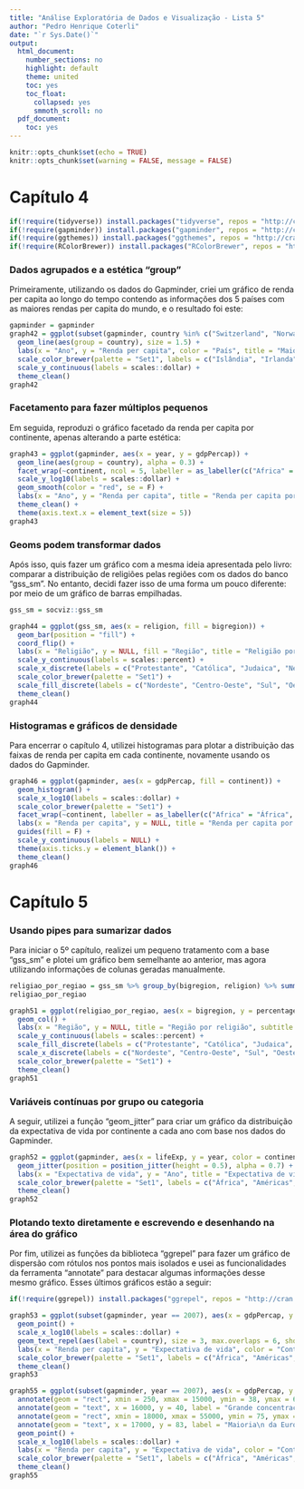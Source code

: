 ```yaml
---
title: "Análise Exploratória de Dados e Visualização - Lista 5"
author: "Pedro Henrique Coterli"
date: "`r Sys.Date()`"
output: 
  html_document:
    number_sections: no
    highlight: default
    theme: united
    toc: yes
    toc_float:
      collapsed: yes
      smmoth_scroll: no
  pdf_document:
    toc: yes
---
```


```r
knitr::opts_chunk$set(echo = TRUE)
knitr::opts_chunk$set(warning = FALSE, message = FALSE)
```

# Capítulo 4

```r
if(!require(tidyverse)) install.packages("tidyverse", repos = "http://cran.us.r-project.org")
if(!require(gapminder)) install.packages("gapminder", repos = "http://cran.us.r-project.org")
if(!require(ggthemes)) install.packages("ggthemes", repos = "http://cran.us.r-project.org")
if(!require(RColorBrewer)) install.packages("RColorBrewer", repos = "http://cran.us.r-project.org")
```

### Dados agrupados e a estética "group"

Primeiramente, utilizando os dados do Gapminder, criei um gráfico de renda per capita ao longo do tempo contendo as informações dos 5 países com as maiores rendas per capita do mundo, e o resultado foi este:

```r
gapminder = gapminder
graph42 = ggplot(subset(gapminder, country %in% c("Switzerland", "Norway", "Ireland", "Qatar", "Iceland", "United States")), aes(x = year, y = gdpPercap, color = country)) +
  geom_line(aes(group = country), size = 1.5) +
  labs(x = "Ano", y = "Renda per capita", color = "País", title = "Maiores rendas per capita do mundo", subtitle = "Dados dos países ao longo dos anos") +
  scale_color_brewer(palette = "Set1", labels = c("Islândia", "Irlanda", "Noruega", "Suíça", "Estados Unidos")) +
  scale_y_continuous(labels = scales::dollar) +
  theme_clean()
graph42
```

### Facetamento para fazer múltiplos pequenos

Em seguida, reproduzi o gráfico facetado da renda per capita por continente, apenas alterando a parte estética:

```r
graph43 = ggplot(gapminder, aes(x = year, y = gdpPercap)) +
  geom_line(aes(group = country), alpha = 0.3) +
  facet_wrap(~continent, ncol = 5, labeller = as_labeller(c("Africa" = "África", "Americas" = "Américas", "Asia" = "Ásia", "Europe" = "Europa", "Oceania" = "Oceania"))) +
  scale_y_log10(labels = scales::dollar) +
  geom_smooth(color = "red", se = F) +
  labs(x = "Ano", y = "Renda per capita", title = "Renda per capita por tempo", subtitle = "Análise da renda per capita por continente ao longo dos anos") +
  theme_clean() +
  theme(axis.text.x = element_text(size = 5))
graph43
```

### Geoms podem transformar dados

Após isso, quis fazer um gráfico com a mesma ideia apresentada pelo livro: comparar a distribuição de religiões pelas regiões com os dados do banco "gss_sm". No entanto, decidi fazer isso de uma forma um pouco diferente: por meio de um gráfico de barras empilhadas.

```r
gss_sm = socviz::gss_sm

graph44 = ggplot(gss_sm, aes(x = religion, fill = bigregion)) +
  geom_bar(position = "fill") +
  coord_flip() +
  labs(x = "Religião", y = NULL, fill = "Região", title = "Religião por região", subtitle = "Distribuição de cada religião entre as regiões") +
  scale_y_continuous(labels = scales::percent) +
  scale_x_discrete(labels = c("Protestante", "Católica", "Judaica", "Nenhuma", "Outras", "Sem informação")) +
  scale_color_brewer(palette = "Set1") +
  scale_fill_discrete(labels = c("Nordeste", "Centro-Oeste", "Sul", "Oeste")) +
  theme_clean()
graph44
```

### Histogramas e gráficos de densidade

Para encerrar o capítulo 4, utilizei histogramas para plotar a distribuição das faixas de renda per capita em cada continente, novamente usando os dados do Gapminder.

```r
graph46 = ggplot(gapminder, aes(x = gdpPercap, fill = continent)) +
  geom_histogram() +
  scale_x_log10(labels = scales::dollar) +
  scale_color_brewer(palette = "Set1") +
  facet_wrap(~continent, labeller = as_labeller(c("Africa" = "África", "Americas" = "Américas", "Asia" = "Ásia", "Europe" = "Europa", "Oceania" = "Oceania"))) +
  labs(x = "Renda per capita", y = NULL, title = "Renda per capita por continente", subtitle = "Análise da distribuição da renda per capita em cada continente") +
  guides(fill = F) +
  scale_y_continuous(labels = NULL) +
  theme(axis.ticks.y = element_blank()) +
  theme_clean()
graph46
```

# Capítulo 5

### Usando pipes para sumarizar dados

Para iniciar o 5º capítulo, realizei um pequeno tratamento com a base "gss_sm" e plotei um gráfico bem semelhante ao anterior, mas agora utilizando informações de colunas geradas manualmente.

```r
religiao_por_regiao = gss_sm %>% group_by(bigregion, religion) %>% summarise(total = n()) %>% mutate(percentage = (total / sum(total)))
religiao_por_regiao
```

```r
graph51 = ggplot(religiao_por_regiao, aes(x = bigregion, y = percentage, fill = religion)) +
  geom_col() +
  labs(x = "Região", y = NULL, title = "Região por religião", subtitle = "Distribuição das religiões em cada região", fill = "Religião") +
  scale_y_continuous(labels = scales::percent) +
  scale_fill_discrete(labels = c("Protestante", "Católica", "Judaica", "Nenhuma", "Outras", "Sem informação")) +
  scale_x_discrete(labels = c("Nordeste", "Centro-Oeste", "Sul", "Oeste")) +
  scale_color_brewer(palette = "Set1") +
  theme_clean()
graph51
```

### Variáveis contínuas por grupo ou categoria

A seguir, utilizei a função "geom_jitter" para criar um gráfico da distribuição da expectativa de vida por continente a cada ano com base nos dados do Gapminder.

```r
graph52 = ggplot(gapminder, aes(x = lifeExp, y = year, color = continent)) +
  geom_jitter(position = position_jitter(height = 0.5), alpha = 0.7) +
  labs(x = "Expectativa de vida", y = "Ano", title = "Expectativa de vida por ano", subtitle = "Análise da distribuição da expectativa de vida por continente com o tempo", color = "Continente") +
  scale_color_brewer(palette = "Set1", labels = c("África", "Américas", "Ásia", "Europa", "Oceania")) +
  theme_clean()
graph52
```

### Plotando texto diretamente e escrevendo e desenhando na área do gráfico

Por fim, utilizei as funções da biblioteca "ggrepel" para fazer um gráfico de dispersão com rótulos nos pontos mais isolados e usei as funcionalidades da ferramenta "annotate" para destacar algumas informações desse mesmo gráfico. Esses últimos gráficos estão a seguir:

```r
if(!require(ggrepel)) install.packages("ggrepel", repos = "http://cran.us.r-project.org")
```

```r
graph53 = ggplot(subset(gapminder, year == 2007), aes(x = gdpPercap, y = lifeExp, color = continent)) +
  geom_point() +
  scale_x_log10(labels = scales::dollar) +
  geom_text_repel(aes(label = country), size = 3, max.overlaps = 6, show.legend = F) +
  labs(x = "Renda per capita", y = "Expectativa de vida", color = "Continente", title = "Renda per capita por expectativa de vida (com rótulos)", subtitle = "Análise da relação entre economia e saúde no mundo") +
  scale_color_brewer(palette = "Set1", labels = c("África", "Américas", "Ásia", "Europa", "Oceania")) +
  theme_clean()
graph53
```


```r
graph55 = ggplot(subset(gapminder, year == 2007), aes(x = gdpPercap, y = lifeExp, color = continent)) +
  annotate(geom = "rect", xmin = 250, xmax = 15000, ymin = 38, ymax = 62, fill = "red", alpha = 0.1) +
  annotate(geom = "text", x = 16000, y = 40, label = "Grande concentração \nde países africanos", hjust = 0, size = 3, color = "gray60") +
  annotate(geom = "rect", xmin = 18000, xmax = 55000, ymin = 75, ymax = 85, fill = "blue", alpha = 0.1) +
  annotate(geom = "text", x = 17000, y = 83, label = "Maioria\n da Europa", hjust = 1, size = 3, color = "gray60") +
  geom_point() +
  scale_x_log10(labels = scales::dollar) +
  labs(x = "Renda per capita", y = "Expectativa de vida", color = "Continente", title = "Renda per capita por expectativa de vida (com anotações)", subtitle = "Análise da relação entre economia e saúde no mundo") +
  scale_color_brewer(palette = "Set1", labels = c("África", "Américas", "Ásia", "Europa", "Oceania")) +
  theme_clean()
graph55
```